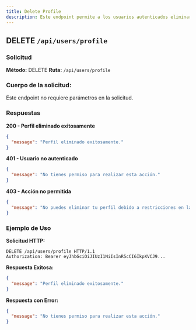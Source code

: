 ```yaml
---
title: Delete Profile
description: Este endpoint permite a los usuarios autenticados eliminar su perfil de manera permanente.
---
```


## DELETE `/api/users/profile`

### Solicitud

**Método:** DELETE 
**Ruta:** `/api/users/profile`

### Cuerpo de la solicitud:

Este endpoint no requiere parámetros en la solicitud.

### Respuestas

**200 - Perfil eliminado exitosamente**

```json
{
  "message": "Perfil eliminado exitosamente."
}

```

**401 - Usuario no autenticado**

```json
{
  "message": "No tienes permiso para realizar esta acción."
}

```


**403 - Acción no permitida**

```json
{
  "message": "No puedes eliminar tu perfil debido a restricciones en la cuenta."
}

```

### Ejemplo de Uso

**Solicitud HTTP:**

```https
DELETE /api/users/profile HTTP/1.1  
Authorization: Bearer eyJhbGciOiJIUzI1NiIsInR5cCI6IkpXVCJ9...

```

**Respuesta Exitosa:**

```json
{
  "message": "Perfil eliminado exitosamente."
}

```

**Respuesta con Error:**

```json
{
  "message": "No tienes permiso para realizar esta acción."
}

```